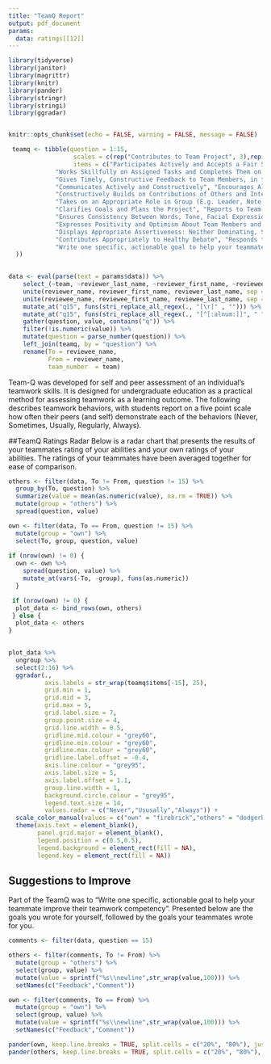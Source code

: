 ```yaml
---
title: "TeamQ Report"
output: pdf_document
params:
  data: ratings[[12]]
---
```


```r

library(tidyverse)
library(janitor)
library(magrittr)
library(knitr)
library(pander)
library(stringr)
library(stringi)
library(ggradar)


knitr::opts_chunk$set(echo = FALSE, warning = FALSE, message = FALSE)

 teamq <- tibble(question = 1:15, 
                  scales = c(rep("Contributes to Team Project", 3),rep("Facilitates Contibutions of Others",3),rep("Planning and Management",3),rep("Fosters a Team Climate",2),rep("Manages Potential Conflict",3),"Suggestions to Improve"),
                  items = c("Participates Actively and Accepts a Fair Share of the Group Work", 
             "Works Skillfully on Assigned Tasks and Completes Them on Time", 
             "Gives Timely, Constructive Feedback to Team Members, in the Appropriate Format", 
             "Communicates Actively and Constructively", "Encourages All Perspective be Considered and Acknowledges Contributions of Others", 
             "Constructively Builds on Contributions of Others and Integrates Own Work with Work of Others", 
             "Takes on an Appropriate Role in Group (E.g. Leader, Note Taker)", 
             "Clarifies Goals and Plans the Project", "Reports to Team on Progress", 
             "Ensures Consistency Between Words, Tone, Facial Expression and Body Language", 
             "Expresses Positivity and Optimism About Team Members and Project", 
             "Displays Appropriate Assertiveness: Neither Dominating, Submissive, nor Passive Aggressive", 
             "Contributes Appropriately to Healthy Debate", "Responds to and Manages Direct/Indirect Conflict Constructively and Effectively",
             "Write one specific, actionable goal to help your teammate improve their teamwork competency"
  ))
 
```


```r
data <- eval(parse(text = params$data)) %>%
    select_(~team, ~reviewer_last_name, ~reviewer_first_name, ~reviewee_last_name, ~reviewee_first_name, ~contains("q")) %>% 
    unite(reviewer_name, reviewer_first_name, reviewer_last_name, sep = " ") %>% 
    unite(reviewee_name, reviewee_first_name, reviewee_last_name, sep = " ") %>% 
    mutate_at("q15", funs(stri_replace_all_regex(., "[\r]" , ""))) %>% 
    mutate_at("q15", funs(stri_replace_all_regex(., "[^[:alnum:]]", " "))) %>%
    gather(question, value, contains("q")) %>% 
    filter(!is.numeric(value)) %>% 
    mutate(question = parse_number(question)) %>% 
    left_join(teamq, by = "question") %>% 
    rename(To = reviewee_name,
           From = reviewer_name,
           team_number  = team)
```

Team-Q was developed for self and peer assessment of an individual's teamwork skills. It is designed for undergraduate education as a practical method for assessing teamwork as a learning outcome. The following describes teamwork behaviors, with students report on a five point scale how often their peers (and self) demonstrate each of the behaviors (Never, Sometimes, Usually, Regularly, Always). 

##TeamQ Ratings Radar
Below is a radar chart that presents the results of your teammates rating of your abilities and your own ratings of your abilities.  The ratings of your teammates have been averaged together for ease of comparison.

```r
others <- filter(data, To != From, question != 15) %>% 
  group_by(To, question) %>% 
  summarize(value = mean(as.numeric(value), na.rm = TRUE)) %>% 
  mutate(group = "others") %>% 
  spread(question, value)

own <- filter(data, To == From, question != 15) %>% 
  mutate(group = "own") %>% 
  select(To, group, question, value) 
  
if (nrow(own) != 0) {
  own <- own %>% 
    spread(question, value) %>% 
    mutate_at(vars(-To, -group), funs(as.numeric))
  }

 if (nrow(own) != 0) {
  plot_data <- bind_rows(own, others) 
 } else {
  plot_data <- others
}

  
plot_data %>%
  ungroup %>% 
  select(2:16) %>%
  ggradar(., 
          axis.labels = str_wrap(teamq$items[-15], 25),
          grid.min = 1,
          grid.mid = 3,
          grid.max = 5,
          grid.label.size = 7,
          group.point.size = 4,
          grid.line.width = 0.5,
          gridline.mid.colour = "grey60",
          gridline.min.colour = "grey60",
          gridline.max.colour = "grey60",
          gridline.label.offset = -0.4,
          axis.line.colour = "grey95",
          axis.label.size = 5,
          axis.label.offset = 1.1,
          group.line.width = 1,
          background.circle.colour = "grey95",
          legend.text.size = 14,
          values.radar = c("Never","Ususally","Always")) +
  scale_color_manual(values = c("own" = "firebrick","others" = "dodgerblue"), labels = c("Own Ratings","Other's Ratings")) +
  theme(axis.text = element_blank(),
        panel.grid.major = element_blank(),
        legend.position = c(0.5,0.5),
        legend.background = element_rect(fill = NA),
        legend.key = element_rect(fill = NA))

```

\newpage

## Suggestions to Improve
Part of the TeamQ was to "Write one specific, actionable goal to help your teammate improve their teamwork competency".  Presented below are the goals you wrote for yourself, followed by the goals your teammates wrote for you.
```r
comments <- filter(data, question == 15)

others <- filter(comments, To != From) %>% 
  mutate(group = "others") %>% 
  select(group, value) %>% 
  mutate(value = sprintf("%s\\newline",str_wrap(value,100))) %>% 
  setNames(c("Feedback","Comment"))

own <- filter(comments, To == From) %>% 
  mutate(group = "own") %>% 
  select(group, value) %>% 
  mutate(value = sprintf("%s\\newline",str_wrap(value,100))) %>% 
  setNames(c("Feedback","Comment"))

pander(own, keep.line.breaks = TRUE, split.cells = c("20%", "80%"), justify = "left")
pander(others, keep.line.breaks = TRUE, split.cells = c("20%", "80%"),  justify = "left")
```